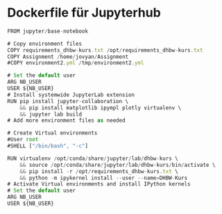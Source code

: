 # Dockerfile für Jupyterhub

```js
FROM jupyter/base-notebook

# Copy environment files
COPY requirements_dhbw-kurs.txt /opt/requirements_dhbw-kurs.txt
COPY Assignment /home/jovyan/Assignment
#COPY environment2.yml /tmp/environment2.yml

# Set the default user
ARG NB_USER
USER ${NB_USER}
# Install systemwide JupyterLab extension
RUN pip install jupyter-collaboration \
    && pip install matplotlib ipympl plotly virtualenv \
    && jupyter lab build
# Add more environment files as needed

# Create Virtual environments
#User root
#SHELL ["/bin/bash", "-c"]

RUN virtualenv /opt/conda/share/jupyter/lab/dhbw-kurs \
    && source /opt/conda/share/jupyter/lab/dhbw-kurs/bin/activate \
    && pip install -r /opt/requirements_dhbw-kurs.txt \
    && python -m ipykernel install --user --name=DHBW-Kurs
# Activate Virtual environments and install IPython kernels
# Set the default user
ARG NB_USER
USER ${NB_USER}


```
